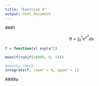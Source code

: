 ```yaml
---
title: "Exercise 4"
output: html_document
---
```


###1

$$\theta = \int_0^1{e^{x^2} dx}$$

```r
f = function(x) exp(x^2)

mean(f(runif(10000, 0, 1)))

#sanity check:
integrate(f, lower = 0, upper = 1)
```

####a